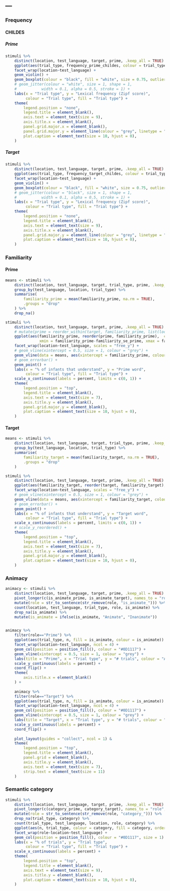 ---
---


### Frequency {.tabset }


#### CHILDES {.tabset }

##### Prime

```{r stimuli_frequency_childes_prime, echo=FALSE, message=FALSE, warning=FALSE, paged.print=TRUE, fig.height=5, out.width="80%"}

stimuli %>% 
	distinct(location, test_language, target, prime, .keep_all = TRUE) %>% 
	ggplot(aes(trial_type, frequency_prime_childes, colour = trial_type, fill = trial_type)) +
	facet_wrap(location~test_language) +
	geom_violin() +
	geom_boxplot(colour = "black", fill = "white", size = 0.75, outlier.colour = NA, width = 0.1) +
	# geom_jitter(colour = "white", size = 1, shape = 1,
	# 			width = 0.1, alpha = 0.5, stroke = 1) +
	labs(x = "Trial type", y = "Lexical frequency (Zipf score)",
		 colour = "Trial type", fill = "Trial type") +
	theme(
		legend.position = "none",
		legend.title = element_blank(),
		axis.text = element_text(size = 9),
		axis.title.x = element_blank(),
		panel.grid.major.x = element_blank(),
		panel.grid.major.y = element_line(colour = "grey", linetype = "dotted"),
		plot.caption = element_text(size = 10, hjust = 0),
	)

```

##### Target

```{r stimuli_frequency_childes_target, echo=FALSE, message=FALSE, warning=FALSE, paged.print=TRUE, fig.height=5, out.width="80%"}
stimuli %>% 
	distinct(location, test_language, target, prime, .keep_all = TRUE) %>% 
	ggplot(aes(trial_type, frequency_target_childes, colour = trial_type, fill = trial_type)) +
	facet_wrap(location~test_language) +
	geom_violin() +
	geom_boxplot(colour = "black", fill = "white", size = 0.75, outlier.colour = NA, width = 0.1) +
	# geom_jitter(colour = "black", size = 1, shape = 1,
	# 			width = 0.1, alpha = 0.5, stroke = 1) +
	labs(x = "Trial type", y = "Lexical frequency (Zipf score)",
		 colour = "Trial type", fill = "Trial type") +
	theme(
		legend.position = "none",
		legend.title = element_blank(),
		axis.text = element_text(size = 9),
		axis.title.x = element_blank(),
		panel.grid.major.y = element_line(colour = "grey", linetype = "dotted"),
		plot.caption = element_text(size = 10, hjust = 0),
	)
```

##### {-}


#### {-}

### Familiarity {.tabset }

#### Prime

```{r stimuli_familiarity_prime, echo=FALSE, message=FALSE, warning=FALSE, paged.print=TRUE, fig.height=7, out.width="100%"}
means <- stimuli %>% 
	distinct(location, test_language, target, trial_type, prime, .keep_all = TRUE) %>% 
	group_by(test_language, location, trial_type) %>% 
	summarise(
		familiarity_prime = mean(familiarity_prime, na.rm = TRUE),
		.groups = "drop"
	) %>% 
	drop_na()

stimuli %>% 
	distinct(location, test_language, target, prime, .keep_all = TRUE) %>% 
	# mutate(prime = reorder_within(target, familiarity_prime, list(location, test_language))) %>% 
	ggplot(aes(familiarity_prime, reorder(prime, familiarity_prime),  colour = trial_type, fill = trial_type,
			   xmin = familiarity_prime-familiarity_se_prime, xmax = familiarity_prime-familiarity_se_prime)) +
	facet_wrap(location~test_language, scales = "free_y") +
	# geom_vline(xintercept = 0.5, size = 1, colour = "grey") +
	geom_vline(data = means, aes(xintercept = familiarity_prime, colour = trial_type), size = 1) +
	# geom_errorbar() +
	geom_point() +
	labs(x = "% of infants that understand", y = "Prime word",
		 colour = "Trial type", fill = "Trial type") +
	scale_x_continuous(labels = percent, limits = c(0, 1)) +
	theme(
		legend.position = "top",
		legend.title = element_blank(),
		axis.text = element_text(size = 7),
		axis.title.y = element_blank(),
		panel.grid.major.y = element_blank(),
		plot.caption = element_text(size = 10, hjust = 0),
	)

```

#### Target

```{r stimuli_familiarity_target, echo=FALSE, message=FALSE, warning=FALSE, paged.print=TRUE, fig.height=6.5, out.width="100%"}
means <- stimuli %>% 
	distinct(location, test_language, target, trial_type, prime, .keep_all = TRUE) %>% 
	group_by(test_language, location, trial_type) %>% 
	summarise(
		familiarity_target = mean(familiarity_target, na.rm = TRUE),
		.groups = "drop"
	) 

stimuli %>% 
	distinct(location, test_language, target, prime, .keep_all = TRUE) %>% 
	ggplot(aes(familiarity_target, reorder(target, familiarity_target), colour = trial_type, fill = trial_type)) +
	facet_wrap(location~test_language, scales = "free_y") +
	# geom_vline(xintercept = 0.5, size = 1, colour = "grey") +
	geom_vline(data = means, aes(xintercept = familiarity_target, colour = trial_type), size = 1) +
	# geom_errorbar() +
	geom_point() +
	labs(x = "% of infants that understand", y = "Target word",
		 colour = "Trial type", fill = "Trial type") +
	scale_x_continuous(labels = percent, limits = c(0, 1)) +
	# scale_y_reordered() +
	theme(
		legend.position = "top",
		legend.title = element_blank(),
		axis.text = element_text(size = 7),
		axis.title.y = element_blank(),
		panel.grid.major.y = element_blank(),
		plot.caption = element_text(size = 10, hjust = 0),
	)


```


#### {-}


### Animacy

```{r stimuli_animacy, echo=FALSE, message=FALSE, warning=FALSE, paged.print=TRUE, fig.height=6, out.width="100%"}

animacy <- stimuli %>%
	distinct(location, test_language, target, prime, .keep_all = TRUE) %>% 
	pivot_longer(c(is_animate_prime, is_animate_target), names_to = "role", values_to = "is_animate") %>% 
	mutate(role = str_to_sentence(str_remove(role, "is_animate_"))) %>% 
	count(location, test_language, trial_type, role, is_animate) %>% 
	drop_na(is_animate) %>% 
	mutate(is_animate = ifelse(is_animate, "Animate", "Inanimate"))


animacy %>% 
	filter(role=="Prime") %>% 
	ggplot(aes(trial_type, n, fill = is_animate, colour = is_animate)) +
	facet_wrap(location~test_language, ncol = 4) +
	geom_col(position = position_fill(), colour = "#0D1117") +
	geom_vline(xintercept = 0.5, size = 1, colour = "grey") +
	labs(title = "Prime", x = "Trial type", y = "# trials", colour = "Animacy", fill = "Animacy") +
	scale_y_continuous(labels = percent) +
	coord_flip() + 
	theme(
		axis.title.x = element_blank()
	) +
	
	animacy %>% 
	filter(role=="Target") %>% 
	ggplot(aes(trial_type, n, fill = is_animate, colour = is_animate)) +
	facet_wrap(location~test_language, ncol = 4) +
	geom_col(position = position_fill(), colour = "#0D1117") +
	geom_vline(xintercept = 0.5, size = 1, colour = "grey") +
	labs(title = "Target", x = "Trial type", y = "# trials", colour = "Animacy", fill = "Animacy") +
	scale_y_continuous(labels = percent) +
	coord_flip() +
	
	plot_layout(guides = "collect", ncol = 1) &
	theme(
		legend.position = "top",
		legend.title = element_blank(),
		panel.grid = element_blank(),
		axis.title.y = element_blank(),
		axis.text = element_text(size = 7),
		strip.text = element_text(size = 11)
	)


```

### Semantic category

```{r stimuli_category, echo=FALSE, message=FALSE, warning=FALSE, paged.print=TRUE, fig.height=6, out.width="100%"}

stimuli %>% 
	distinct(location, test_language, target, prime, .keep_all = TRUE) %>% 
	pivot_longer(c(category_prime, category_target), names_to = "role", values_to = "category") %>% 
	mutate(role = str_to_sentence(str_remove(role, "category_"))) %>% 
	drop_na(trial_type, category) %>% 
	count(trial_type, test_language, location, role, category) %>% 
	ggplot(aes(n, trial_type, colour = category, fill = category, order = n)) +
	facet_wrap(role~location~test_language) +
	geom_col(position = position_fill(), colour = "#0D1117", size = 1) +
	labs(x = "% of trials", y = "Trial type",
		 colour = "Trial type", fill = "Trial type") +
	scale_x_continuous(labels = percent) +
	theme(
		legend.position = "top",
		legend.title = element_blank(),
		axis.text = element_text(size = 9),
		axis.title.y = element_blank(),
		plot.caption = element_text(size = 10, hjust = 0),
	)

```


### {-}
